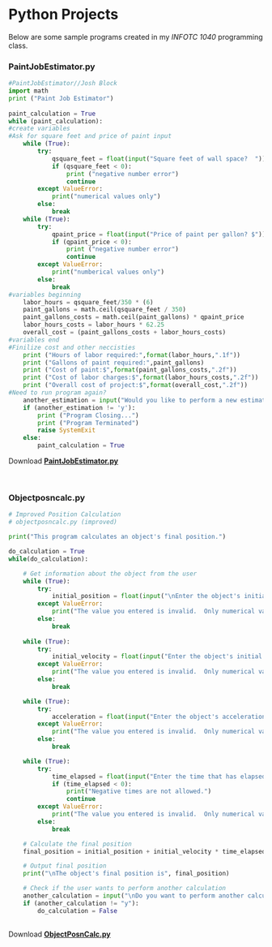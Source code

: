 <p>&nbsp;</p>
<h1>__Python Projects__</h1>
<p>Below are some sample programs created in my _INFOTC 1040_ programming class.</p>
<h3>PaintJobEstimator.py</h3>
```python
#PaintJobEstimator//Josh Block
import math 
print ("Paint Job Estimator")
 
paint_calculation = True
while (paint_calculation):
#create variables
#Ask for square feet and price of paint input
    while (True):
        try:
            qsquare_feet = float(input("Square feet of wall space?  "))
            if (qsquare_feet < 0):
                print ("negative number error")
                continue
        except ValueError:
            print("numerical values only")
        else:
            break
    while (True):
        try:
            qpaint_price = float(input("Price of paint per gallon? $"))
            if (qpaint_price < 0):
                print ("negative number error")
                continue
        except ValueError:
            print("numberical values only")
        else:
            break
#variables beginning
    labor_hours = qsquare_feet/350 * (6)
    paint_gallons = math.ceil(qsquare_feet / 350)
    paint_gallons_costs = math.ceil(paint_gallons) * qpaint_price
    labor_hours_costs = labor_hours * 62.25
    overall_cost = (paint_gallons_costs + labor_hours_costs)
#variables end
#Finilize cost and other neccisties
    print ("Hours of labor required:",format(labor_hours,".1f"))
    print ("Gallons of paint required:",paint_gallons)
    print ("Cost of paint:$",format(paint_gallons_costs,".2f"))
    print ("Cost of labor charges:$",format(labor_hours_costs,".2f"))
    print ("Overall cost of project:$",format(overall_cost,".2f"))
#Need to run program again?
    another_estimation = input("Would you like to perform a new estimation? (Y/N): ").lower().strip()
    if (another_estimation != 'y'):
        print ("Program Closing...")
        print ("Program Terminated")
        raise SystemExit 
    else:
        paint_calculation = True

```
Download [__PaintJobEstimator.py__](Coding Files/paintjobestimator.py)
<p>&nbsp;</p>
<h3>Objectposncalc.py</h3>
```python
# Improved Position Calculation
# objectposncalc.py (improved)

print("This program calculates an object's final position.")

do_calculation = True
while(do_calculation):

    # Get information about the object from the user
    while (True):
        try:
            initial_position = float(input("\nEnter the object's initial position: "))
        except ValueError:
            print("The value you entered is invalid.  Only numerical values are valid.");
        else:
            break
        
    while (True):
        try:
            initial_velocity = float(input("Enter the object's initial velocity: "))
        except ValueError:
            print("The value you entered is invalid.  Only numerical values are valid.");
        else:
            break

    while (True):
        try:
            acceleration = float(input("Enter the object's acceleration: "))           
        except ValueError:
            print("The value you entered is invalid.  Only numerical values are valid.");
        else:
            break

    while (True):
        try:
            time_elapsed = float(input("Enter the time that has elapsed: "))
            if (time_elapsed < 0):
                print("Negative times are not allowed.")
                continue
        except ValueError:
            print("The value you entered is invalid.  Only numerical values are valid.");
        else:
            break

    # Calculate the final position
    final_position = initial_position + initial_velocity * time_elapsed + 0.5 * acceleration * time_elapsed ** 2

    # Output final position
    print("\nThe object's final position is", final_position)

    # Check if the user wants to perform another calculation
    another_calculation = input("\nDo you want to perform another calculation? (y/n): ")
    if (another_calculation != "y"):
        do_calculation = False
    
```
Download [__ObjectPosnCalc.py__](Coding Files/objectposncalc.py)
